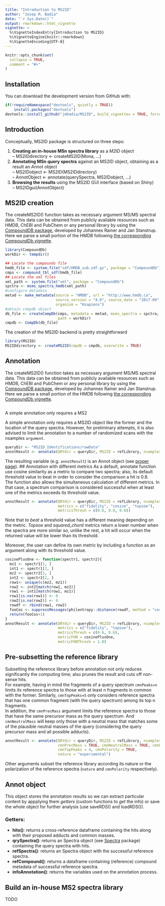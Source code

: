 ```yaml
---
title: "Introduction to MS2ID"
author: "Josep M. Badia"
date: "`r Sys.Date()`"
output: rmarkdown::html_vignette
vignette: >
  %\VignetteIndexEntry{Introduction to MS2ID}
  %\VignetteEngine{knitr::rmarkdown}
  %\VignetteEncoding{UTF-8}
---
```


```r
knitr::opts_chunk$set(
  collapse = TRUE,
  comment = "#>"
)
```

## Installation

You can download the development version from GitHub with:

```r
if(!requireNamespace("devtools", quietly = TRUE))
    install.packages("devtools")
devtools::install_github("jmbadia/MS2ID", build_vignettes = TRUE, force=T)
```

## Introduction
Conceptually, MS2ID package is structured on three steps:   
  
1. **Creating an in-house MSn spectra library** as a *M2ID* object  
-- MS2IDdirectory <- createMS2ID(Mona, ...)
2. **Annotating MSn query spectra** against an MS2ID object, obtaining as a result an *Annot* object   
-- MS2IDobject <- MS2ID(MS2IDdirectory)    
-- AnnotObject <- annotate(querySpectra, MS2IDobject, ...)   
3. **Browsing the results** using the MS2ID GUI interface (based on Shiny)  
-- MS2IDgui(AnnotObject)    

## MS2ID creation
The createMS2ID() function takes as necessary argument MS/MS spectral data. This data can be obtained from publicly available resources such as HMDB, ChEBI and PubChem or any personal library by using the [CompoundDB package](https://euracbiomedicalresearch.github.io/CompoundDb/index.html), developed by Johannes Rainer and Jan Stanstrup.  Here we parse a small portion of the HMDB following [the corresponding CompoundDb vignette](https://euracbiomedicalresearch.github.io/CompoundDb/articles/create-compounddb.html#create-a-compdb-object-for-hmdb-1).
```r
library(CompoundDb)
workDir <- tempdir()

## Locate the compounds file
hmdb_file <- system.file("sdf/HMDB_sub.sdf.gz", package = "CompoundDb")
cmps <- compound_tbl_sdf(hmdb_file)
## Locate the xml files
xml_path <- system.file("xml", package = "CompoundDb")
spctra <- msms_spectra_hmdb(xml_path)
#configure metadata  
metad <- make_metadata(source = "HMDB", url = "http://www.hmdb.ca",
                       source_version = "4.0", source_date = "2017-09",
                       organism = "Hsapiens")
#obtain compdb object
db_file <- createCompDb(cmps, metadata = metad, msms_spectra = spctra,
                        path = workDir)
cmpdb <- CompDb(db_file)
```
The creation of the MS2ID backend is pretty straightforward
```r
library(MS2ID)
MS2IDdirectory <- createMS2ID(cmpdb = cmpdb, overwrite = TRUE)
```
## Annotation
The createMS2ID() function takes as necessary argument MS/MS spectral data. This data can be obtained from publicly available resources such as HMDB, ChEBI and PubChem or any personal library by using the [CompoundDB package](https://euracbiomedicalresearch.github.io/CompoundDb/index.html), developed by Johannes Rainer and Jan Stanstrup.  Here we parse a small portion of the HMDB following [the corresponding CompoundDb vignette](https://euracbiomedicalresearch.github.io/CompoundDb/articles/create-compounddb.html#create-a-compdb-object-for-hmdb-1).
```r

```

A simple annotation only requires a MS2


A simple annotation only requires a MS2ID object like the former and the location of the query spectra. However, for preliminary attempts, it is also advised to limit the annotation to a number of randomized scans with the nsamples `argument`.
```r
queryDir <- "MS2ID_Identifications/rawData"
annotResult <- annotate(QRYdir = queryDir, MS2ID = refLibrary, nsamples = 100)
```

The resulting variable (e.g. `annotResult`) is an Annot object (see [proper page](results.html)).
## Annotation with different metrics
As a default, annotate function use cosine similarity as a metric to compare two spectra; also, its default threshold value to beat in order to consider the comparison a hit is 0.8.  
The function also allows the simultaneous calculation of different metrics. In that case, a spectrum comparison is considered successful when at least one of the metrics exceeds its threshold value.
```r
annotResult <- annotate(QRYdir = queryDir, MS2ID = refLibrary, nsamples = 100,
                        metrics = c("fidelity", "cosine", "topsoe"),
                        metricsThresh = c(0.6, 0.8, 0.6))
```
Note that *to beat* a threshold value has a different meaning depending on the metric. *Topsoe* and *squared_chord* metrics return a lower number when the spectra are more similar so, unlike the rest, a hit will occur when the returned value will be lower than its threshold. 

Moreover, the user can define its own metric by including a function as an argument along with its threshold value.
```r
cosinePlusOne <- function(spectr1, spectr2){
  mz1 <- spectr1[1, ]
  int1 <- spectr1[2, ]
  mz2 <- spectr2[1, ]
  int2 <- spectr2[2, ]
  row1<- unique(c(mz2, mz1))
  row2 <- int2[match(row1, mz2)]
  row1 <- int1[match(row1, mz1)]
  row1[is.na(row1)] <- 0
  row2[is.na(row2)] <- 0
  rowdf <- rbind(row1, row2)
  fooCos <- suppressMessages(philentropy::distance(rowdf, method = "cosine"))
  return(fooCos+1)
}
annotResult <- annotate(QRYdir = queryDir, MS2ID = refLibrary, nsamples=100,
                        metrics = c("fidelity", "topsoe"), 
                        metricsThresh = c(0.6, 0.6),
                        metricFUN = cosinePlusOne, 
                        metricFUNThresh = 1.8)
```

## Pre-subsetting the reference library
Subsetting the reference library before annotation not only reduces significantly the computing time; also prunes the result and cuts off non-sense hits.  
For example, having in mind the fragments of a query spectrum `cmnPeaks=n` limits *its* reference spectra to those with at least n fragments in common with the former. Similarly, `cmnTopPeaks=5` only considers reference spectra that has one common fragment (with the query spectrum) among its top n fragments.  
In addition, the `cmnPrecMass` argument limits the reference spectra to those that have the same precursor mass as the query spectrum. And `cmnNeutralMass` will keep only those with a neutral mass that matches some of the plausible neutral masses of the query (considering the query precursor mass and all possible adducts).
```r
annotResult <- annotate(QRYdir = queryDir, MS2ID = refLibrary, nsamples = 100,
                        cmnPrecMass = TRUE, cmnNeutralMass = TRUE, cmnPeaks = 2,
                        cmnTopPeaks = 4, cmnPolarity = TRUE,
                        nature = "experimental")
```

Other arguments subset the reference library according its nature or the polarization of the reference spectra (`nature` and `cmnPolarity` respectively).

## Annot object
This object stores the annotation results so we can extract particular content by appplying them *getters* (custom functions to *get* the info) or save the whole object for further analysis (use saveRDS() and loadRDS()).

### Getters:    
* **hits()**: returns a cross-reference dataframe containing the hits along with their proposed adducts and common masses.
* **qrySpectra()**: returns an Spectra object (see [Spectra](https://www.bioconductor.org/packages/release/bioc/html/Spectra.html) package) containing the query spectra with hits.
* **refSpectra()**: returns an Spectra object with the successful reference spectra.
* **refCompound()**: returns a dataframe containing (reference) compound metadata of successful reference spectra.
* **infoAnnotation()**: returns the variables used on the annotation process.

## Build an in-house MS2 spectra library
TODO

